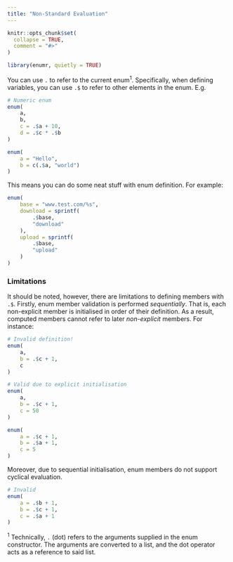 ```yaml
---
title: "Non-Standard Evaluation"
---
```


```r
knitr::opts_chunk$set(
  collapse = TRUE,
  comment = "#>"
)
```

```r
library(enumr, quietly = TRUE)
```

You can use `.` to refer to the current enum<sup>1</sup>. Specifically, when defining variables, you can use `.$` to refer to other elements in the enum. E.g.

```r
# Numeric enum
enum(
    a,
    b,
    c = .$a + 10,
    d = .$c * .$b
)

enum(
    a = "Hello",
    b = c(.$a, "world")
)

```

This means you can do some neat stuff with enum definition. For example:

```r
enum(
    base = "www.test.com/%s",
    download = sprintf(
        .$base,
        "download"
    ),
    upload = sprintf(
        .$base,
        "upload"
    )
)
```

### Limitations

It should be noted, however, there are limitations to defining members with `.$`. Firstly, enum member validation is performed *sequentially*. That is, each non-explicit member is initialised in order of their definition. As a result, computed members cannot refer to later *non-explicit* members. For instance:

```r
# Invalid definition!
enum(
    a,
    b = .$c + 1,
    c
)

# Valid due to explicit initialisation
enum(
    a,
    b = .$c + 1,
    c = 50
)

enum(
    a = .$c + 1,
    b = .$a + 1,
    c = 5
)
```

Moreover, due to sequential initialisation, enum members do not support cyclical evaluation.

```r
# Invalid
enum(
    a = .$b + 1,
    b = .$c + 1,
    c = .$a + 1
)
```

<sup>1</sup> Technically, `.` (dot) refers to the arguments supplied in the enum constructor. The arguments are converted to a list, and the dot operator acts as a reference to said list.
